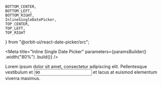     BOTTOM_CENTER,
    BOTTOM_LEFT,
    BOTTOM_RIGHT,
    InlineSingleDatePicker,
    TOP_CENTER,
    TOP_LEFT,
    TOP_RIGHT
} from "@orbit-ui/react-date-picker/src";

<Meta
    title="Inline Single Date Picker"
    parameters={paramsBuilder()
        .width("80%")
        .build()}
/>

<Props of={InlineSingleDatePicker} />

<Preview>
    <Story name="default">
        <InlineSingleDatePicker
            onDateChange={logDateChanged}
        />
    </Story>
</Preview>

<Preview>
    <Story
        name="knobs"
        decorators={[withKnobs]}
        parameters={paramsBuilder()
            .excludeFromDocs()
            .build()}
    >
        <InlineSingleDatePicker
            defaultDate={momentKnob("defaultDate", moment().toDate())}
            allowClear={boolean("allowClear", true)}
            minDate={momentKnob("minDate", moment().subtract(6, "months").toDate())}
            maxDate={momentKnob("maxDate", moment().add(6, "months").toDate())}
            numberOfMonths={number("numberOfMonths")}
            placeholder={text("placeholder")}
            dateFormat={text("dateFormat")}
            position={select("position", { TopLeft: TOP_LEFT, TopRight: TOP_RIGHT, TopCenter: TOP_CENTER, BottomLeft: BOTTOM_LEFT, BottomRight: BOTTOM_RIGHT, BottomCenter: BOTTOM_CENTER })}
            disabled={boolean("disabled", false)}
            closeOnBlur={boolean("closeOnBlur", true)}
            closeOnOutsideClick={boolean("closeOnOutsideClick", false)}
            className={text("className")}
            onDateChange={logDateChanged}
        />
    </Story>
</Preview>

<Preview>
    <Story name="in a block">
        <div>
            <div className="mw7 lh2 f5">Lorem ipsum dolor sit amet, consectetur adipiscing elit. Pellentesque vestibulum et <input type="text" value="90" onChange={logDateChanged}></input> et lacus at euismod <InlineSingleDatePicker onDateChange={logDateChanged} /> elementum viverra maximus.</div>
        </div>
    </Story>
</Preview>

<Preview>
    <Story name="disabled">
        <InlineSingleDatePicker
            disabled
            onDateChange={logDateChanged}
        />
    </Story>
</Preview>

<Preview>
    <Story name="dont close on blur">
        <InlineSingleDatePicker
            closeOnBlur={false}
            closeOnOutsideClick
            onDateChange={logDateChanged}
        />
    </Story>
</Preview>

